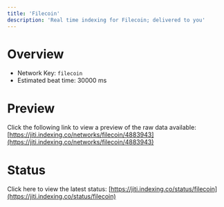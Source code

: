 ```yaml
---
title: 'Filecoin'
description: 'Real time indexing for Filecoin; delivered to you'
---
```


# Overview
- Network Key: `filecoin`
- Estimated beat time: 30000 ms

# Preview
Click the following link to view a preview of the raw data available: [https://jiti.indexing.co/networks/filecoin/4883943](https://jiti.indexing.co/networks/filecoin/4883943)

# Status
Click here to view the latest status: [https://jiti.indexing.co/status/filecoin](https://jiti.indexing.co/status/filecoin)
